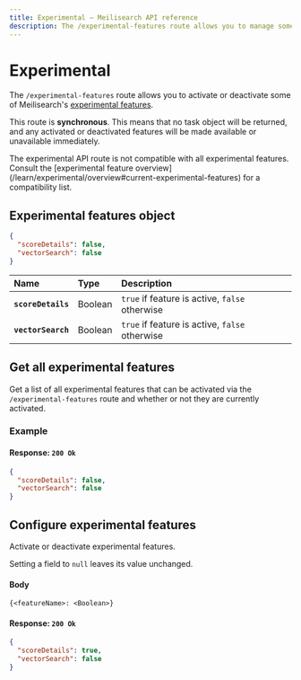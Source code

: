 ```yaml
---
title: Experimental — Meilisearch API reference
description: The /experimental-features route allows you to manage some of Meilisearch's experimental features.
---
```


# Experimental

The `/experimental-features` route allows you to activate or deactivate some of Meilisearch's [experimental features](/learn/experimental/overview).

This route is **synchronous**. This means that no task object will be returned, and any activated or deactivated features will be made available or unavailable immediately.

<Capsule intent="danger">
The experimental API route is not compatible with all experimental features. Consult the [experimental feature overview](/learn/experimental/overview#current-experimental-features) for a compatibility list.
</Capsule>

## Experimental features object

```json
{
  "scoreDetails": false,
  "vectorSearch": false
}
```

| Name               | Type    | Description                                                               |
| :----------------- | :------ | :--------------------------------------------- |
| **`scoreDetails`** | Boolean | `true` if feature is active, `false` otherwise |
| **`vectorSearch`** | Boolean | `true` if feature is active, `false` otherwise |

## Get all experimental features

<RouteHighlighter method="GET" route="/experimental-features"/>

Get a list of all experimental features that can be activated via the `/experimental-features` route and whether or not they are currently activated.

### Example

<CodeSamples id="get_experimental_features_1" />

#### Response: `200 Ok`

```json
{
  "scoreDetails": false,
  "vectorSearch": false
}
```

## Configure experimental features

<RouteHighlighter method="PATCH" route="/experimental-features"/>

Activate or deactivate experimental features.

<CodeSamples id="update_experimental_features_1" />

Setting a field to `null` leaves its value unchanged.

#### Body

```
{<featureName>: <Boolean>}
```

#### Response: `200 Ok`

```json
{
  "scoreDetails": true,
  "vectorSearch": false
}
```
